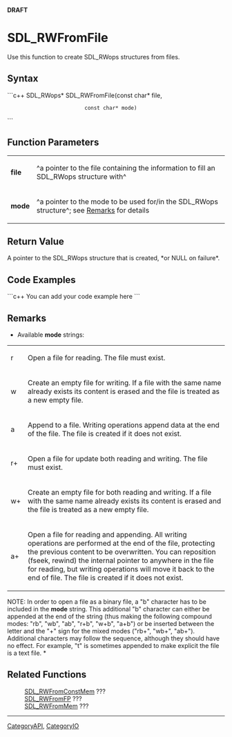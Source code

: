 <!-- pragma section-numbers off -->
<!-- pragma disable-camelcase -->
'''DRAFT'''

= SDL_RWFromFile =
Use this function to create SDL_RWops structures from files.


== Syntax ==
```c++
SDL_RWops* SDL_RWFromFile(const char* file,
                          const char* mode)
```

== Function Parameters ==
{|
|'''file'''
|^a pointer to the file containing the information to fill an SDL_RWops structure with^
|-
|'''mode'''
|^a pointer to the mode to be used for/in the SDL_RWops structure^; see [[#Remarks|Remarks]] for details
|}

== Return Value ==
A pointer to the SDL_RWops structure that is created, *or NULL on failure*.

== Code Examples ==
```c++
You can add your code example here
```

== Remarks ==
*Available '''mode''' strings:
{|
|r
|Open a file for reading. The file must exist.
|-
|w
|Create an empty file for writing. If a file with the same name already exists its content is erased and the file is treated as a new empty file.
|-
|a
|Append to a file. Writing operations append data at the end of the file. The file is created if it does not exist.
|-
|r+
|Open a file for update both reading and writing. The file must exist.
|-
|w+
|Create an empty file for both reading and writing. If a file with the same name already exists its content is erased and the file is treated as a new empty file.
|-
|a+
|Open a file for reading and appending. All writing operations are performed at the end of the file, protecting the previous content to be overwritten. You can reposition (fseek, rewind) the internal pointer to anywhere in the file for reading, but writing operations will move it back to the end of file. The file is created if it does not exist.
|}

NOTE: In order to open a file as a binary file, a "b" character has to be included in the '''mode''' string. This additional "b" character can either be appended at the end of the string (thus making the following compound modes: "rb", "wb", "ab", "r+b", "w+b", "a+b") or be inserted between the letter and the "+" sign for the mixed modes ("rb+", "wb+", "ab+"). Additional characters may follow the sequence, although they should have no effect. For example, "t" is sometimes appended to make explicit the file is a text file. *

== Related Functions ==
:[[SDL_RWFromConstMem]] ???
:[[SDL_RWFromFP]] ???
:[[SDL_RWFromMem]] ???

----
[[CategoryAPI]], [[CategoryIO]]
